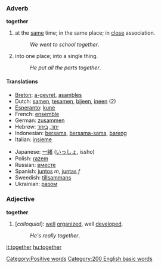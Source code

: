 ===Adverb===
'''together'''

#at the [[same]] time; in the same place; in [[close]] association.
#:''We went to school together''.
#into one place; into a single thing.
#:''He put all the parts together''.

==== Translations ====
{{top}}
*[[Breton]]: [[a-gevret]], [[asambles]]
*Dutch: [[samen]], [[tesamen]], [[bijeen]], [[ineen]] (2)
*[[Esperanto]]: [[kune]]
*French: [[ensemble]]
*German: [[zusammen]]
*Hebrew: [[יחד]], [[ביחד]]
*Indonesian: [[sama|bersama]], [[sama|bersama-sama]], [[bareng]]
*Italian: [[insieme]]
{{mid}}
*Japanese: [[一緒]] ([[いっしょ]], issho)
*Polish: [[razem]]
*Russian: [[вместе]]
*Spanish: [[juntos]] ''m'', [[juntas]] ''f''
*Sweedish: [[tillsammans]]
*Ukrainian: [[разом]]
{{bottom}}

===Adjective===
'''together'''

#[''colloquial'']: [[well]] [[organize]]d, well [[develop]]ed.
#:''He's really together''.
[[Category:Positive words]]
[[Category:200 English basic words]]

[[it:together]]
[[hu:together]]